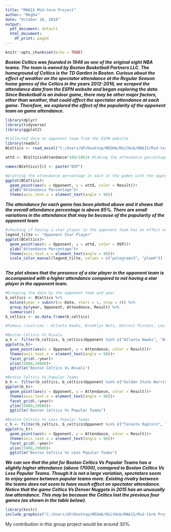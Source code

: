 ```yaml
---
title: "MA615 Mid-term Project"
author: "Megha"
date: "October 16, 2018"
output:
  pdf_document: default
  html_document:
    df_print: paged
---
```


```r
knitr::opts_chunk$set(echo = TRUE)
```

**_Boston Celtics was founded in 1946 as one of the original eight NBA teams. The team is owned by Boston Basketball Partners LLC. The homeground of Celtics is the TD Garden in Boston. Curious about the effect of weather on the spectator attendance at the Regular Season home games of the Celtics in the years 2012-2016, we scraped the attendance data from the ESPN website and began exploring the data. Since Basketball is an indoor game, there may be other major factors, other than weather, that could affect the spectator attendance at each game. Therefore, we explored the effect of the popularity of the opponent team on game attendance._**
```r
library(dplyr)
library(tidyverse)
library(ggplot2)

#Collected data on opponent team from the ESPN website
library(readxl)
BCeltics <- read_excel("C:/Users/GP/Desktop/MEGHA/RGitHub/MA615/Mid-term Project/BCeltics.xlsx")

attd <- BCeltics$Attendance*100/18624 #taking the attendance percentage

names(BCeltics)[6] <- paste("OSP")

#plotting the attendance percentage in each of the games with the opponent listed
ggplot(BCeltics)+
  geom_point(aes(x = Opponent, y = attd, color = Result))+
  ylab("Attendance Percentage")+
  theme(axis.text.x = element_text(angle = 90))
```
**_The attendance for each game has been plotted above and it shows that the overall attendance percentage is above 85%. There are small variations in the attendance that may be because of the popularity of the opponent team_**


```r

#checking if having a star player in the opponent team has an effect on attendance
legend_tilte <- "Opponent Star Player"
ggplot(BCeltics)+
  geom_point(aes(x = Opponent, y = attd, color = OSP))+
  ylab("Attendance Percentage")+
  theme(axis.text.x = element_text(angle = 90))+
  scale_color_manual(legend_tilte, values = c("palegreen3", "plum4"))
  
```
**_The plot shows that the presence of a star player in the opponent team is accompanied with a higher attendance compared to not having a star player in the opponent team._**


```r

#Grouping the data by the opponent team and year
b_celtics <- BCeltics %>%
  mutate(year = substr(x= Date, start = 1, stop = 4)) %>%
  group_by(year, Opponent, Attendance, Result) %>%
  summarise()
b_celtics <- as.data.frame(b_celtics)

#Famous rivalries - Atlanta Hawks, Brooklyn Nets, Detroit Pistons, Los Angeles Lakers, New York Knicks, Philadelphia 76ers, Washington Wizards

#Boston Celtics Vs Rivals
a_h <- filter(b_celtics, b_celtics$Opponent %in% c("Atlanta Hawks", "Brooklyn Nets", "Detroit Pistons", "Los Angeles Lakers", "New York Knicks", "Philadelphia 76ers", "Washington Wizards"))
ggplot(a_h)+
  geom_point(aes(x = Opponent, y = Attendance, color = Result))+
  theme(axis.text.x = element_text(angle = 90))+
  facet_grid(.~year)+
  ylim(15000,19000)+
  ggtitle("Boston Celtics Vs Rivals")

#Boston Celtics Vs Popular Teams
b_h <- filter(b_celtics, b_celtics$Opponent %in% c("Golden State Warriors", "Chicago Bulls", "Los Angeles Lakers", "San Antonio Spurs", "Oklahoma City Thunder", "Miami Heat", "Houston Rockets"))
ggplot(b_h)+
  geom_point(aes(x = Opponent, y = Attendance, color = Result))+
  theme(axis.text.x = element_text(angle = 90))+
  facet_grid(.~year)+
  ylim(15000,19000)+
  ggtitle("Boston Celtics Vs Popular Teams")

#Boston Celtics Vs Less Popular Teams
c_h <- filter(b_celtics, b_celtics$Opponent %in% c("Toronto Raptors", "Denver Nuggets", "Charlotte Bobcats", "Orlando Magic", "Utah Jazz", "Indiana Pacers", "Dallas Mavericks", "Phoenix Suns"))
ggplot(c_h)+
  geom_point(aes(x = Opponent, y = Attendance, color = Result))+
  theme(axis.text.x = element_text(angle = 90))+
  facet_grid(.~year)+
  ylim(15000,19000)+
  ggtitle("Boston Celtics Vs Less Popular Teams")

```
**_We can see that the plot for Boston Celtics Vs Popular Teams has a slightly higher attendance (above 17000), comapred to Boston Celtics Vs Less Popular Teams. Though it is not a large variation, spectators seem to enjoy games between popular teams more. Existing rivalry between the teams does not seem to have much effect on spectator attendance. Notice that the game Celtics Vs Denver Nuggets in 2015 has an unusually low attendance. This may be because the Celtics lost the previous four games (as shown in the table below)._**

```r
library(knitr)
include_graphics("C:/Users/GP/Desktop/MEGHA/RGitHub/MA615/Mid-term Project/Data.jpg")
```

My contribution in this group project would be around 30%. 
